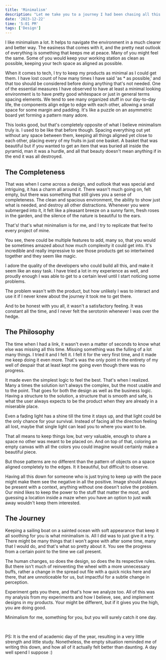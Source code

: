 ```yaml
---
title: 'Minimalism'
description: "Let me take you to a journey I had been chasing all this time. You might have crossed the path many times, but now we will observe it"
date: '2023-12-22'
time: '5:01 PM'
tags: ['Design']
---
```


I like minimalism a lot. It helps to navigate the environment in a much clearer and better way. The easiness that comes with it, and the pretty neat outlook of everything is something that keeps me at peace. Many of you might feel the same. Some of you would keep your working station as clean as possible, keeping your tech space as aligned as possible.

When it comes to tech, I try to keep my products as minimal as I could get them. I have lost count of how many times I have said 'as * as possible,' and that too should be considered before doing anything that's not needed. One of the essential measures I have observed to have at least a minimal looking environment is to have pretty good whitespace or just in general terms spacing elements. We tend to see many organized stuff in our day-to-day life, the components align edge to edge with each other, allowing a small space for some margin and padding. It's like a puzzle on an asymmetric board yet forming a pattern many adore.

This looks good, but that's completely opposite of what I believe minimalism truly is. I used to be like that before though. Spacing everything out yet without any space between them, keeping all things aligned yet close to each other, placing every of my fruits in just one basket. A basket that was beautiful but if you wanted to get an item that was buried all inside the pyramid, man it was a hurdle, and all that beauty doesn't mean anything if in the end it was all destroyed.

## The Completeness 
That was when I came across a design, and outlook that was special and intriguing, it has a charm all around it. There wasn't much going on, felt empty, but there was something that still gives you a sense of completeness. The clean and spacious environment, the ability to show just what is needed, and destroy all other distractions. Whenever you were submerged into it, it felt like a pleasant breeze on a sunny farm, fresh roses in the garden, and the silence of the nature is beautiful to the ears.

That's! that's what minimalism is for me, and I try to replicate that feel to every project of mine.

You see, there could be multiple features to add, many so, that you would be sometimes amazed about how much complexity it could get into. It's incredible and really impressive to see those products get so intertwined together and they seem like magic.

I adore the quality of the developers who could build all this, and make it seem like an easy task. I have tried a lot in my experience as well, and proudly enough I was able to get to a certain level until I start noticing some problems.

The problem wasn't with the product, but how unlikely I was to interact and use it if I never knew about the journey it took me to get there.

And to be honest with you all, it wasn't a satisfactory feeling. It was constant all the time, and I never felt the serotonin whenever I was over the hedge.

## The Philosophy
The time when I had a link, it wasn't even a matter of seconds to know what else was missing all this time. Missing something was the fulling of a lot many things. I tried it and I felt it. I felt it for the very first time, and it made me keep doing it even more. That's was the only point in the entirety of my well of despair that at least kept me going even though there was no progress.

It made even the simplest logic to feel the best. That's when I realized. Many a times the solution isn't always the complex, but the most usable and to the point. That goes for both the design as well as the business logic. Having a structure to the solution, a structure that is smooth and safe, is what the user always expects to be the product when they are already in a miserable place.

Even a fading light has a shine till the time it stays up, and that light could be the only chance for your survival. Instead of facing all the direction feeling all lost, maybe that single light can lead you to where you want to be.

That all means to keep things low, but very valuable, enough to share a space no other was meant to be placed on. And on top of that, coloring an empty canvas with all the colors you could imagine would certainly make a beautiful piece.

But those patterns are no different than the pattern of objects on a space aligned completely to the edges. It it beautiful, but difficult to observe.

Having all this down for someone who is just trying to keep up with the pace might make them see the negative in all the positive. Image should always be present with a context, anything without one doesn't solve the problem. Our mind likes to keep the power to the stuff that matter the most, and guessing a location inside a maze when you have an option to just walk away wouldn't keep them interested.

## The Journey
Keeping a sailing boat on a sainted ocean with soft appearance that keep it all soothing for you is what minimalism is. All I did was to just give it a try. There might be many things that I won't agree with after some time, many that I would do, and that's what so pretty about it. You see the progress from a certain point to the time we call present.

The human changes, so does the design, so does the its respective rules. But there isn't much of reinventing the wheel with a more unnecessary buffs, rather a change in the spread out file with a quick nicks here and there, that are unnoticeable for us, but impactful for a subtle change in perception.

Experiment gets you there, and that's how we analyze too. All of this was my analysis from my experiments and how I believe, see, and implement designs in my products. Your might be different, but if it gives you the high, you are doing good.

Minimalism for me, something for you, but you will surely catch it one day.

&nbsp;

PS: It is the end of academic day of the year, resulting in a very little strength and little study. Nonetheless, the empty situation reminded me of writing this down, and how all of it actually
felt better than daunting. A day well spend I suppose :)
